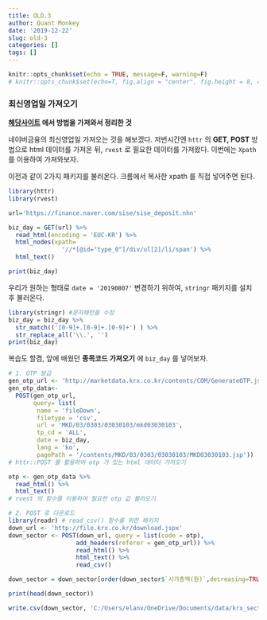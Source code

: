 ```yaml
---
title: OLD.3
author: Quant Monkey
date: '2019-12-22'
slug: old-3
categories: []
tags: []
---
```


```r
knitr::opts_chunk$set(echo = TRUE, message=F, warning=F)
# knitr::opts_chunk$set(echo=T, fig.align = "center", fig.height = 8, cache=T, dpi = 300, dev = "jpg")
```


### 최신영업일 가져오기

**[해당사이트](https://hyunyulhenry.github.io/quant_cookbook/index.html) 에서 방법을 가져와서 정리한 것**

네이버금융의 최신영업일 가져오는 것을 해보겠다.
저번시간엔 `httr` 의 **GET, POST** 방법으로 html 데이터를 가져온 뒤, `rvest` 로 필요한 데이터를 가져왔다. 이번에는 `Xpath` 를 이용하여 가져와보자.

이전과 같이 2가지 패키지를 불러온다.
크롬에서 복사한 xpath 를 직접 넣어주면 된다.
```r
library(httr)
library(rvest)

url='https://finance.naver.com/sise/sise_deposit.nhn'

biz_day = GET(url) %>% 
  read_html(encoding = 'EUC-KR') %>% 
  html_nodes(xpath=
               '//*[@id="type_0"]/div/ul[2]/li/span') %>% 
  html_text()

print(biz_day)
```
우리가 원하는 형태로 `date = '20190807' ` 변경하기 위하여,
`stringr` 패키지를 설치 후 불러온다.

```r
library(stringr) #문자패턴을 수정
biz_day = biz_day %>% 
  str_match(('[0-9]+.[0-9]+.[0-9]+') ) %>%
  str_replace_all('\\.', '')
print(biz_day)
```
복습도 할겸,
앞에 배웠던 **종목코드 가져오기** 에 `biz_day` 를 넣어보자.

```r
# 1. OTP 발급
gen_otp_url <- 'http://marketdata.krx.co.kr/contents/COM/GenerateOTP.jspx'
gen_otp_data<-
  POST(gen_otp_url,
       query= list(
        name = 'fileDown',
        filetype = 'csv',
        url = 'MKD/03/0303/03030103/mkd03030103',
        tp_cd = 'ALL',
        date = biz_day,
        lang = 'ko',
        pagePath = '/contents/MKD/03/0303/03030103/MKD03030103.jsp'))
# httr::POST 를 활용하여 otp 가 있는 html 데이터 가져오기

otp <- gen_otp_data %>% 
  read_html() %>% 
  html_text()
# rvest 의 함수를 이용하여 필요한 otp 값 불러오기

# 2. POST 로 다운로드
library(readr) # read_csv() 함수를 위한 패키지
down_url <- 'http://file.krx.co.kr/download.jspx'
down_sector <- POST(down_url, query = list(code = otp),
                   add_headers(referer = gen_otp_url)) %>%
                   read_html() %>%
                   html_text() %>%
                   read_csv()

down_sector = down_sector[order(down_sector$`시가총액(원)`,decreasing=TRUE),] #시가 총액순서로 정렬

print(head(down_sector))
```

```r
write.csv(down_sector, 'C:/Users/elanv/OneDrive/Documents/data/krx_sector.csv',row.names = F)
```
